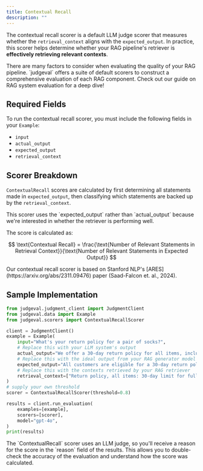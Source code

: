 ```yaml
---
title: Contextual Recall
description: ""
---
```


The contextual recall scorer is a default LLM judge scorer that measures whether the `retrieval_context` aligns with the `expected_output`. 
In practice, this scorer helps determine whether your RAG pipeline's retriever is **effectively retrieving relevant contexts**.

<Tip>
There are many factors to consider when evaluating the quality of your RAG pipeline. `judgeval` offers a suite of default scorers to construct a comprehensive 
evaluation of each RAG component. Check out our guide on RAG system evaluation for a deep dive!
</Tip>

## Required Fields

To run the contextual recall scorer, you must include the following fields in your `Example`:
- `input`
- `actual_output`
- `expected_output`
- `retrieval_context`

## Scorer Breakdown

`ContextualRecall` scores are calculated by first determining all statements made in `expected_output`, then classifying which 
statements are backed up by the `retrieval_context`. 

<Note>
This scorer uses the `expected_output` rather than `actual_output` because we're interested in whether the retriever is performing well.
</Note>

The score is calculated as:

$$
\text{Contextual Recall} = \frac{\text{Number of Relevant Statements in Retrieval Context}}{\text{Number of Relevant Statements in Expected Output}}
$$

<Note>
Our contextual recall scorer is based on Stanford NLP's [ARES](https://arxiv.org/abs/2311.09476) paper (Saad-Falcon et. al., 2024).
</Note>

## Sample Implementation

```python contextual_recall.py
from judgeval.judgment_client import JudgmentClient
from judgeval.data import Example
from judgeval.scorers import ContextualRecallScorer

client = JudgmentClient()
example = Example(
    input="What's your return policy for a pair of socks?",
    # Replace this with your LLM system's output
    actual_output="We offer a 30-day return policy for all items, including socks!",
    # Replace this with the ideal output from your RAG generator model
    expected_output="All customers are eligible for a 30-day return policy, no questions asked.",
    # Replace this with the contexts retrieved by your RAG retriever
    retrieval_context=["Return policy, all items: 30-day limit for full refund, no questions asked."]
)
# supply your own threshold
scorer = ContextualRecallScorer(threshold=0.8)

results = client.run_evaluation(
    examples=[example],
    scorers=[scorer],
    model="gpt-4o",
)
print(results)
```

<Note>
The `ContextualRecall` scorer uses an LLM judge, so you'll receive a reason for the score in the `reason` field of the results. 
This allows you to double-check the accuracy of the evaluation and understand how the score was calculated.
</Note>
